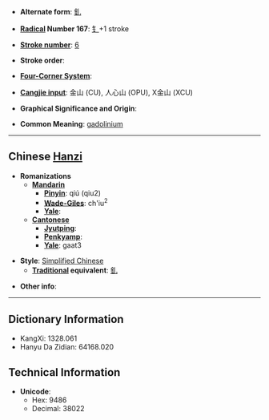 * '''Alternate form''': [[釓]]

* '''[[Wiktionary:Chinese radical index| Radical]] Number 167''': [[Wiktionary:Chinese radical index 钅|钅]]+1 stroke

* '''[[Wiktionary:Chinese total strokes index|Stroke number]]''': [[Wiktionary:Chinese total strokes index 6|6]]

* '''Stroke order''': 

* '''[[Wiktionary:Chinese four corner index|Four-Corner System]]''': 

* '''[[Wiktionary:Chinese Cangjie index|Cangjie input]]''': 金山 (CU), 人心山 (OPU), X金山 (XCU)

* '''Graphical Significance and Origin''': 

* '''Common Meaning''': [[gadolinium]]

----

== Chinese [[Hanzi]] ==

* '''Romanizations'''
** '''[[Mandarin]]'''
*** '''[[Pinyin]]''': qiú (qiu2)
*** '''[[Wade-Giles]]''': ch'iu<sup>2</sup>
*** '''[[Yale]]''': 
** '''[[Cantonese]]'''
*** '''[[Jyutping]]''':
*** '''[[Penkyamp]]''': 
*** '''[[Yale]]''': gaat3

* '''Style''': [[Simplified Chinese]] 
** '''[[Traditional Chinese|Traditional]] equivalent''': [[釓]]

* '''Other info''': 

----

== Dictionary Information ==

* KangXi: 1328.061
* Hanyu Da Zidian: 64168.020

== Technical Information ==

* '''Unicode''':
** Hex: 9486
** Decimal: 38022